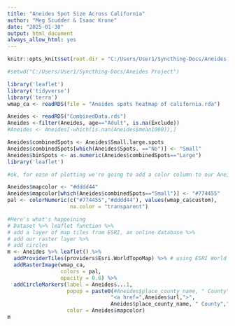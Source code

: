 ```yaml
---
title: "Aneides Spot Size Across California"
author: "Meg Scudder & Isaac Krone"
date: "2025-01-30"
output: html_document
always_allow_html: yes
---
```

```r
knitr::opts_knit$set(root.dir = "C:/Users/User1/Syncthing-Docs/Aneides Project")

```

```r
#setwd("C:/Users/User1/Syncthing-Docs/Aneides Project")

library('leaflet')
library('tidyverse')
library('terra')
wmap_ca <- readRDS(file = "Aneides spots heatmap of california.rda")

Aneides <- readRDS("CombinedData.rds")
Aneides <-filter(Aneides, age=="Adult", is.na(Exclude))
#Aneides <- Aneides[-which(is.nan(Aneides$mean1000)),]

Aneides$combinedSpots <- Aneides$Small.large.spots
Aneides$combinedSpots[which(Aneides$Spots. =="No")] <- "Small"
Aneides$binSpots <- as.numeric(Aneides$combinedSpots=="Large")
library('leaflet')

#ok, for ease of plotting we're going to add a color column to our Aneides data

Aneides$mapcolor <- "#dddd44"
Aneides$mapcolor[which(Aneides$combinedSpots=="Small")] <- "#774455"
pal <- colorNumeric(c("#774455","#dddd44"), values(wmap_ca$custom),
                    na.color = "transparent")

#Here's what's happeining
# Dataset %>% leaflet function %>% 
# add a layer of map tiles from ESRI, an online database %>%
# add our raster layer %>%
# add circles
m <- Aneides %>% leaflet() %>%
  addProviderTiles(providers$Esri.WorldTopoMap) %>% # using ESRI World Topo for the background map tiles
  addRasterImage(wmap_ca, 
                 colors = pal,
                 opacity = 0.6) %>%
  addCircleMarkers(label = Aneides$...1,
                   popup = paste0(#Aneides$place_county_name, " County","<br>",
                                 "<a href=",Aneides$url,">",
                                 Aneides$place_county_name, " County","</a>"),
                   color = Aneides$mapcolor)
m
```

